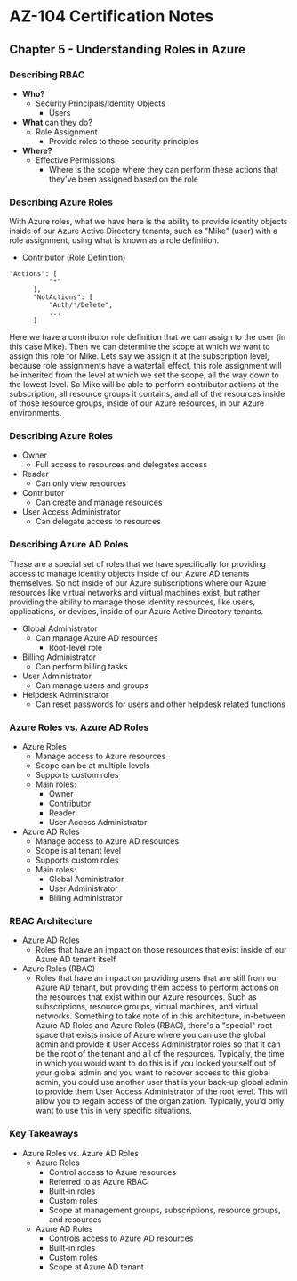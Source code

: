 # AZ-104 Certification Notes
## Chapter 5 - Understanding Roles in Azure

### Describing RBAC
* **Who?**
	* Security Principals/Identity Objects
		* Users
* **What** can they do?
	* Role Assignment
		* Provide roles to these security principles
* **Where?**
	* Effective Permissions
		* Where is the scope where they can perform these actions that they've been assigned based on the role

### Describing Azure Roles
With Azure roles, what we have here is the ability to provide identity objects inside of our Azure Active Directory tenants, such as "Mike" (user) with a role assignment, using what is known as a role definition.
* Contributor (Role Definition)
```
"Actions": [
		  "*"
	  ],
	  "NotActions": [
		  "Auth/*/Delete",
		  ...
	  ]
```
Here we have a contributor role definition that we can assign to the user (in this case Mike). Then we can determine the scope at which we want to assign this role for Mike. Lets say we assign it at the subscription level, because role assignments have a waterfall effect, this role assignment will be inherited from the level at which we set the scope, all the way down to the lowest level. So Mike will be able to perform contributor actions at the subscription, all resource groups it contains, and all of the resources inside of those resource groups, inside of our Azure resources, in our Azure environments.

### Describing Azure Roles
* Owner
	* Full access to resources and delegates access
* Reader
	* Can only view resources
* Contributor
	* Can create and manage resources
* User Access Administrator
	* Can delegate access to resources

### Describing Azure AD Roles
These are a special set of roles that we have specifically for providing access to manage identity objects inside of our Azure AD tenants themselves. So not inside of our Azure subscriptions where our Azure resources like virtual networks and virtual machines exist, but rather providing the ability to manage those identity resources, like users, applications, or devices, inside of our Azure Active Directory tenants.

* Global Administrator
	* Can manage Azure AD resources
		* Root-level role
* Billing Administrator
	* Can perform billing tasks
* User Administrator
	* Can manage users and groups
* Helpdesk Administrator
	* Can reset passwords for users and other helpdesk related functions

### Azure Roles vs. Azure AD Roles
* Azure Roles
	* Manage access to Azure resources
	* Scope can be at multiple levels
	* Supports custom roles
	* Main roles:
		* Owner
		* Contributor
		* Reader
		* User Access Administrator
* Azure AD Roles
	* Manage access to Azure AD resources
	* Scope is at tenant level
	* Supports custom roles
	* Main roles:
		* Global Administrator
		* User Administrator
		* Billing Administrator

### RBAC Architecture
* Azure AD Roles
	* Roles that have an impact on those resources that exist inside of our Azure AD tenant itself
* Azure Roles (RBAC)
	* Roles that have an impact on providing users that are still from our Azure AD tenant, but providing them access to perform actions on the resources that exist within our Azure resources. Such as subscriptions, resource groups, virtual machines, and virtual networks.
Something to take note of in this architecture, in-between Azure AD Roles and Azure Roles (RBAC), there's a "special" root space that exists inside of Azure where you can use the global admin and provide it User Access Administrator roles so that it can be the root of the tenant and all of the resources. Typically, the time in which you would want to do this is if you locked yourself out of your global admin and you want to recover access to this global admin, you could use another user that is your back-up global admin to provide them User Access Administrator of the root level. This will allow you to regain access of the organization. Typically, you'd only want to use this in very specific situations.

### Key Takeaways
* Azure Roles vs. Azure AD Roles
	* Azure Roles
		* Control access to Azure resources
		* Referred to as Azure RBAC
		* Built-in roles
		* Custom roles
		* Scope at management groups, subscriptions, resource groups, and resources
	* Azure AD Roles
		* Controls access to Azure AD resources
		* Built-in roles
		* Custom roles
		* Scope at Azure AD tenant